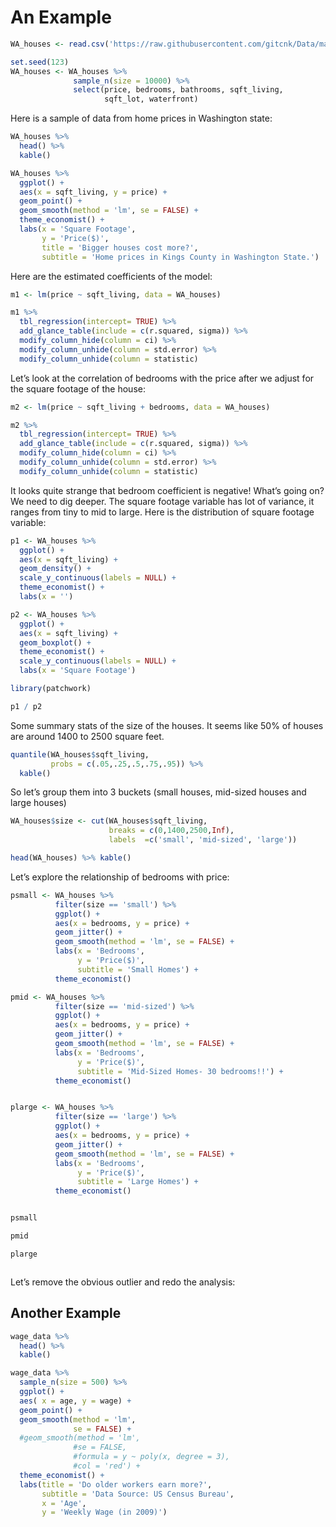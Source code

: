 # An Example

```r
WA_houses <- read.csv('https://raw.githubusercontent.com/gitcnk/Data/master/Stat_Seminar/KingsCounty_WA_house_data.csv')

set.seed(123)
WA_houses <- WA_houses %>%
              sample_n(size = 10000) %>%
              select(price, bedrooms, bathrooms, sqft_living,
                     sqft_lot, waterfront)
```

Here is a sample of data from home prices in Washington state:
```r
WA_houses %>%
  head() %>%
  kable()
```


```r
WA_houses %>%
  ggplot() +
  aes(x = sqft_living, y = price) +
  geom_point() +
  geom_smooth(method = 'lm', se = FALSE) +
  theme_economist() +
  labs(x = 'Square Footage', 
       y = 'Price($)',
       title = 'Bigger houses cost more?',
       subtitle = 'Home prices in Kings County in Washington State.')
```


Here are the estimated coefficients of the model:


```r
m1 <- lm(price ~ sqft_living, data = WA_houses)

m1 %>%
  tbl_regression(intercept= TRUE) %>%
  add_glance_table(include = c(r.squared, sigma)) %>%
  modify_column_hide(column = ci) %>%
  modify_column_unhide(column = std.error) %>%
  modify_column_unhide(column = statistic)
```


Let's look at the correlation of bedrooms with the price after we adjust for the square footage of the house:



```r
m2 <- lm(price ~ sqft_living + bedrooms, data = WA_houses)

m2 %>%
  tbl_regression(intercept= TRUE) %>%
  add_glance_table(include = c(r.squared, sigma)) %>%
  modify_column_hide(column = ci) %>%
  modify_column_unhide(column = std.error) %>%
  modify_column_unhide(column = statistic)
```

It looks quite strange that bedroom coefficient is negative! What's going on?  We need to dig deeper.  The square footage variable has lot of variance, it ranges from tiny to mid to large.  Here is the distribution of square footage variable:

```r
p1 <- WA_houses %>%
  ggplot() +
  aes(x = sqft_living) +
  geom_density() +
  scale_y_continuous(labels = NULL) +
  theme_economist() +
  labs(x = '')

p2 <- WA_houses %>%
  ggplot() +
  aes(x = sqft_living) +
  geom_boxplot() +
  theme_economist() +
  scale_y_continuous(labels = NULL) +
  labs(x = 'Square Footage') 

library(patchwork)

p1 / p2
```


Some summary stats of the size of the houses.  It seems like 50% of houses are around 1400 to 2500 square feet.
```r
quantile(WA_houses$sqft_living,
         probs = c(.05,.25,.5,.75,.95)) %>%
  kable()
```
So let's group them into 3 buckets (small houses, mid-sized houses and large houses)

```r
WA_houses$size <- cut(WA_houses$sqft_living,
                      breaks = c(0,1400,2500,Inf),
                      labels  =c('small', 'mid-sized', 'large'))

head(WA_houses) %>% kable()

```

Let's explore the relationship of bedrooms with price:

```r
psmall <- WA_houses %>%
          filter(size == 'small') %>%
          ggplot() +
          aes(x = bedrooms, y = price) +
          geom_jitter() +
          geom_smooth(method = 'lm', se = FALSE) +
          labs(x = 'Bedrooms', 
               y = 'Price($)',
               subtitle = 'Small Homes') +
          theme_economist()

pmid <- WA_houses %>%
          filter(size == 'mid-sized') %>%
          ggplot() +
          aes(x = bedrooms, y = price) +
          geom_jitter() +
          geom_smooth(method = 'lm', se = FALSE) +
          labs(x = 'Bedrooms', 
               y = 'Price($)',
               subtitle = 'Mid-Sized Homes- 30 bedrooms!!') +
          theme_economist()


plarge <- WA_houses %>%
          filter(size == 'large') %>%
          ggplot() +
          aes(x = bedrooms, y = price) +
          geom_jitter() +
          geom_smooth(method = 'lm', se = FALSE) +
          labs(x = 'Bedrooms', 
               y = 'Price($)',
               subtitle = 'Large Homes') +
          theme_economist()


psmall 

pmid 

plarge



```

Let's remove the obvious outlier and redo the analysis:




## Another Example

```r
wage_data %>%
  head() %>%
  kable()
```

```r

wage_data %>%
  sample_n(size = 500) %>%
  ggplot() +
  aes( x = age, y = wage) +
  geom_point() +
  geom_smooth(method = 'lm', 
              se = FALSE) +
  #geom_smooth(method = 'lm', 
              #se = FALSE,
              #formula = y ~ poly(x, degree = 3),
              #col = 'red') +
  theme_economist() +
  labs(title = 'Do older workers earn more?',
       subtitle = 'Data Source: US Census Bureau',
       x = 'Age',
       y = 'Weekly Wage (in 2009)')

```
 

